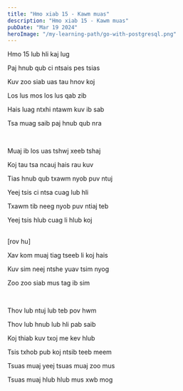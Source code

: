 ```yaml
---
title: "Hmo xiab 15 - Kawm muas"
description: "Hmo xiab 15 - Kawm muas"
pubDate: "Mar 19 2024"
heroImage: "/my-learning-path/go-with-postgresql.png"
---
```


Hmo 15 lub hli kaj lug

Paj hnub qub ci ntsais pes tsias

Kuv zoo siab uas tau hnov koj

Los lus mos los lus qab zib

Hais luag ntxhi ntawm kuv ib sab

Tsa muag saib paj hnub qub nra

<br />

Muaj ib los uas tshwj xeeb tshaj

Koj tau tsa ncauj hais rau kuv

Tias hnub qub txawm nyob puv ntuj

Yeej tsis ci ntsa cuag lub hli

Txawm tib neeg nyob puv ntiaj teb

Yeej tsis hlub cuag li hlub koj

<br />
[rov hu]
<br />

Xav kom muaj tiag tseeb li koj hais

Kuv sim neej ntshe yuav tsim nyog

Zoo zoo siab mus tag ib sim

<br />

Thov lub ntuj lub teb pov hwm

Thov lub hnub lub hli pab saib

Koj thiab kuv txoj me kev hlub

Tsis txhob pub koj ntsib teeb meem

Tsuas muaj yeej tsuas muaj zoo mus

Tsuas muaj hlub hlub mus xwb mog

